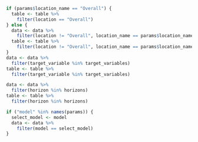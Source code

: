 <!--- Chunk to filter data and scores to keep only the relevant locations, horizons and target varaibles. Is is separated from the global scoring step
so that we can cache the loading and scoring step.. -->
```r
if (params$location_name == "Overall") {
  table <- table %>%
    filter(location == "Overall")
} else {
  data <- data %>%
    filter(location != "Overall", location_name == params$location_name)
  table <- table %>%
    filter(location != "Overall", location_name == params$location_name)
}
data <- data %>%
  filter(target_variable %in% target_variables)
table <- table %>%
  filter(target_variable %in% target_variables)

data <- data %>%
  filter(horizon %in% horizons)
table <- table %>%
  filter(horizon %in% horizons)

if ("model" %in% names(params)) {
  select_model <- model
  data <- data %>%
    filter(model == select_model)
}
```

## {.unlisted .unnumbered}
